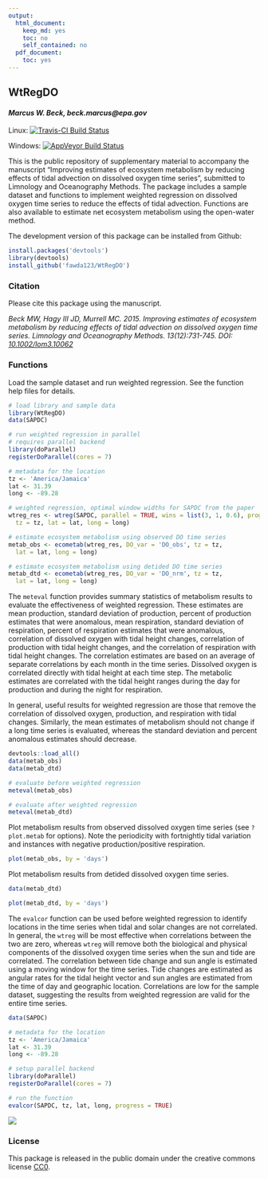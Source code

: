```yaml
---
output:
  html_document:
    keep_md: yes
    toc: no
    self_contained: no
  pdf_document:
    toc: yes
---
```


## WtRegDO

#### *Marcus W. Beck, beck.marcus@epa.gov*

Linux: [![Travis-CI Build Status](https://travis-ci.org/fawda123/WtRegDO.svg?branch=master)](https://travis-ci.org/fawda123/WtRegDO)

Windows: [![AppVeyor Build Status](https://ci.appveyor.com/api/projects/status/github/fawda123/WtRegDO?branch=master&svg=true)](https://ci.appveyor.com/project/fawda123/WtRegDO)

This is the public repository of supplementary material to accompany the manuscript "Improving estimates of ecosystem metabolism by reducing effects of tidal advection on dissolved oxygen time series", submitted to Limnology and Oceanography Methods.  The package includes a sample dataset and functions to implement weighted regression on dissolved oxygen time series to reduce the effects of tidal advection.  Functions are also available to estimate net ecosystem metabolism using the open-water method.  

The development version of this package can be installed from Github:

```r
install.packages('devtools')
library(devtools)
install_github('fawda123/WtRegDO')
```

### Citation

Please cite this package using the manuscript.

*Beck MW, Hagy III JD, Murrell MC. 2015. Improving estimates of ecosystem metabolism by reducing effects of tidal advection on dissolved oxygen time series. Limnology and Oceanography Methods. 13(12):731-745. DOI: [10.1002/lom3.10062](http://onlinelibrary.wiley.com/doi/10.1002/lom3.10062/abstract)*

### Functions

Load the sample dataset and run weighted regression.  See the function help files for details.

```r
# load library and sample data
library(WtRegDO)
data(SAPDC)

# run weighted regression in parallel
# requires parallel backend
library(doParallel)
registerDoParallel(cores = 7)

# metadata for the location
tz <- 'America/Jamaica'
lat <- 31.39
long <- -89.28

# weighted regression, optimal window widths for SAPDC from the paper
wtreg_res <- wtreg(SAPDC, parallel = TRUE, wins = list(3, 1, 0.6), progress = TRUE, 
  tz = tz, lat = lat, long = long)

# estimate ecosystem metabolism using observed DO time series
metab_obs <- ecometab(wtreg_res, DO_var = 'DO_obs', tz = tz, 
  lat = lat, long = long)

# estimate ecosystem metabolism using detided DO time series
metab_dtd <- ecometab(wtreg_res, DO_var = 'DO_nrm', tz = tz, 
  lat = lat, long = long)
```

The `meteval` function provides summary statistics of metabolism results to evaluate the effectiveness of weighted regression.  These estimates are mean production, standard deviation of production, percent of production estimates that were anomalous, mean respiration, standard deviation of respiration, percent of respiration estimates that were anomalous, correlation of dissolved oxygen with tidal height changes, correlation of production with tidal height changes, and the correlation of respiration with tidal height changes.  The correlation estimates are based on an average of separate correlations by each month in the time series.  Dissolved oxygen is correlated directly with tidal height at each time step.  The metabolic estimates are correlated with the tidal height ranges during the day for production and during the night for respiration.  

In general, useful results for weighted regression are those that remove the correlation of dissolved oxygen, production, and respiration with tidal changes.  Similarly, the mean estimates of metabolism should not change if a long time series is evaluated, whereas the standard deviation and percent anomalous estimates should decrease.

```r
devtools::load_all()
data(metab_obs)
data(metab_dtd)
```
```r
# evaluate before weighted regression
meteval(metab_obs)

# evaluate after weighted regression
meteval(metab_dtd)

```

Plot metabolism results from observed dissolved oxygen time series (see `?plot.metab` for options).  Note the periodicity with fortnightly tidal variation and instances with negative production/positive respiration.

```r
plot(metab_obs, by = 'days')

```

Plot metabolism results from detided dissolved oxygen time series.
```r
data(metab_dtd)
```
```r
plot(metab_dtd, by = 'days')

```

The `evalcor` function can be used before weighted regression to identify locations in the time series when tidal and solar changes are not correlated.  In general, the `wtreg` will be most effective when correlations between the two are zero, whereas `wtreg` will remove both the biological and physical components of the dissolved oxygen time series when the sun and tide are correlated.   The correlation between tide change and sun angle is estimated using a moving window for the time series.  Tide changes are estimated as angular rates for the tidal height vector and sun angles are estimated from the time of day and geographic location.  Correlations are low for the sample dataset, suggesting the results from weighted regression are valid for the entire time series.

```r
data(SAPDC)

# metadata for the location
tz <- 'America/Jamaica'
lat <- 31.39
long <- -89.28

# setup parallel backend
library(doParallel)
registerDoParallel(cores = 7)

# run the function
evalcor(SAPDC, tz, lat, long, progress = TRUE)
```

![](README_files/figure-html/evalcor_ex.png) 

### License

This package is released in the public domain under the creative commons license [CC0](https://tldrlegal.com/license/creative-commons-cc0-1.0-universal). 
